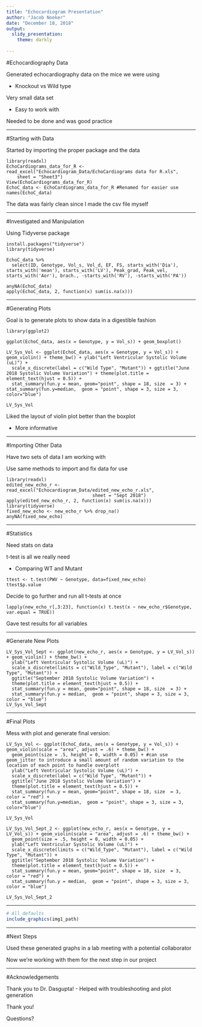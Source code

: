 ```yaml
---
title: "Echocardiogram Presentation"
author: "Jacob Noeker"
date: "December 18, 2018"
output:
  slidy_presentation:
    theme: darkly
  
---
```


#Echocardiography Data

Generated echocardiography data on the mice we were using

- Knockout vs Wild type

Very small data set

- Easy to work with

Needed to be done and was good practice 

---

#Starting with Data

Started by importing the proper package and the data

```
library(readxl)
EchoCardiograms_data_for_R <- read_excel("Echocardiogram_Data/EchoCardiograms data for R.xls", 
    sheet = "Sheet3")
View(EchoCardiograms_data_for_R)
EchoC_data <- EchoCardiograms_data_for_R #Renamed for easier use
names(EchoC_data)
```

The data was fairly clean since I made the csv file myself

---

#Investigated and Manipulation

Using Tidyverse package

```
install.packages("tidyverse")
library(tidyverse)

EchoC_data %>%
  select(ID, Genotype, Vol_s, Vol_d, EF, FS, starts_with('Dia'), starts_with('mean'), starts_with('LV'), Peak_grad, Peak_vel, starts_with('Aor'), brach., -starts_with('RV'), -starts_with('PA'))

anyNA(EchoC_data)
apply(EchoC_data, 2, function(x) sum(is.na(x)))
```

---

#Generating Plots

Goal is to generate plots to show data in a digestible fashion

```
library(ggplot2)

ggplot(EchoC_data, aes(x = Genotype, y = Vol_s)) + geom_boxplot()

LV_Sys_Vol <- ggplot(EchoC_data, aes(x = Genotype, y = Vol_s)) + geom_violin() + theme_bw() + ylab("Left Ventricular Systolic Volume (uL)") + 
  scale_x_discrete(label = c("Wild Type", "Mutant")) + ggtitle("June 2018 Systolic Volume Variation") + theme(plot.title = element_text(hjust = 0.5)) +
  stat_summary(fun.y = mean, geom="point", shape = 18, size  = 3) + stat_summary(fun.y=median,  geom = "point", shape = 3, size = 3, color="blue") 

LV_Sys_Vol
```

Liked the layout of violin plot better than the boxplot

- More informative

---

#Importing Other Data

Have two sets of data I am working with

Use same methods to import and fix data for use

```
library(readxl)
edited_new_echo_r <- read_excel("Echocardiogram_Data/edited_new_echo_r.xls", 
                                sheet = "Sept 2018")
apply(edited_new_echo_r, 2, function(x) sum(is.na(x)))
library(tidyverse)
fixed_new_echo <- new_echo_r %>% drop_na()
anyNA(fixed_new_echo)
```

---

#Statistics

Need stats on data

t-test is all we really need

- Comparing WT and Mutant

```
ttest <- t.test(PWV ~ Genotype, data=fixed_new_echo)
ttest$p.value
```

Decide to go further and run all t-tests at once

```
lapply(new_echo_r[,3:23], function(x) t.test(x ~ new_echo_r$Genotype, var.equal = TRUE))
```

Gave test results for all variables

---

#Generate New Plots

```
LV_Sys_Vol_Sept <- ggplot(new_echo_r, aes(x = Genotype, y = LV_Vol_s)) + geom_violin() + theme_bw() + 
  ylab("Left Ventricular Systolic Volume (uL)") + 
  scale_x_discrete(limits = c("Wild_Type", "Mutant"), label = c("Wild Type", "Mutant")) +
  ggtitle("September 2018 Systolic Volume Variation") + 
  theme(plot.title = element_text(hjust = 0.5)) +
  stat_summary(fun.y = mean, geom="point", shape = 18, size  = 3) + 
  stat_summary(fun.y = median,  geom = "point", shape = 3, size = 3, color = "blue")
LV_Sys_Vol_Sept
```

---

#Final Plots

Mess with plot and generate final version:

```
LV_Sys_Vol <- ggplot(EchoC_data, aes(x = Genotype, y = Vol_s)) + geom_violin(scale = "area", adjust = .6) + theme_bw() + 
  geom_point(size = .5, height = 0, width = 0.05) + #can use geom_jitter to introduce a small amount of random variation to the location of each point to handle overplott
  ylab("Left Ventricular Systolic Volume (uL)") + 
  scale_x_discrete(label = c("Wild Type", "Mutant")) + 
  ggtitle("June 2018 Systolic Volume Variation") + 
  theme(plot.title = element_text(hjust = 0.5)) +
  stat_summary(fun.y = mean, geom="point", shape = 18, size  = 3, color = "red") + 
  stat_summary(fun.y=median,  geom = "point", shape = 3, size = 3, color="blue") 

LV_Sys_Vol

LV_Sys_Vol_Sept_2 <- ggplot(new_echo_r, aes(x = Genotype, y = LV_Vol_s)) + geom_violin(scale = "area", adjust = .6) + theme_bw() + 
  geom_point(size = .5, height = 0, width = 0.05) + 
  ylab("Left Ventricular Systolic Volume (uL)") + 
  scale_x_discrete(limits = c("Wild_Type", "Mutant"), label = c("Wild Type", "Mutant")) +
  ggtitle("September 2018 Systolic Volume Variation") + 
  theme(plot.title = element_text(hjust = 0.5)) +
  stat_summary(fun.y = mean, geom="point", shape = 18, size  = 3, color = "red") + 
  stat_summary(fun.y = median,  geom = "point", shape = 3, size = 3, color = "blue")

LV_Sys_Vol_Sept_2
```

---

```r
# All defaults
include_graphics(img1_path)
```

---

#Next Steps

Used these generated graphs in a lab meeting with a potential collaborator

Now we're working with them for the next step in our project

---

#Acknowledgements

Thank you to Dr. Dasgupta!
- Helped with troubleshooting and plot generation

Thank you!

Questions?

